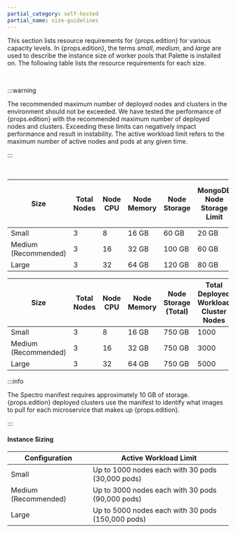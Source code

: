 ```yaml
---
partial_category: self-hosted
partial_name: size-guidelines
---
```


This section lists resource requirements for {props.edition} for various capacity levels. In {props.edition}, the terms _small_,
_medium_, and _large_ are used to describe the instance size of worker pools that Palette is installed on. The following
table lists the resource requirements for each size.

<br />

:::warning

The recommended maximum number of deployed nodes and clusters in the environment should not be exceeded. We have tested
the performance of {props.edition} with the recommended maximum number of deployed nodes and clusters. Exceeding these limits
can negatively impact performance and result in instability. The active workload limit refers to the maximum number of
active nodes and pods at any given time.

:::

<br />

<Tabs>

<TabItem label="Palette CLI or Helm Chart" value="palette-cli-or-helm-chart">

| **Size**             | **Total Nodes** | **Node CPU** | **Node Memory** | **Node Storage** | **MongoDB Node Storage Limit** | **MongoDB Node Memory Limit** | **MongoDB Node CPU Limit** | **Total Deployed Workload Cluster Nodes** | **Deployed Clusters with 10 Nodes** |
| -------------------- | --------- | ------- | ---------- | ----------- | ------------------------- | ------------------------ | --------------------- | ------------------------ | ----------------------------------- |
| Small                | 3         | 8       | 16 GB      | 60 GB       | 20 GB                     | 4 GB                     | 2                     | 1000                     | 100                                 |
| Medium (Recommended) | 3         | 16      | 32 GB      | 100 GB      | 60 GB                     | 8 GB                     | 4                     | 3000                     | 300                                 |
| Large                | 3         | 32      | 64 GB      | 120 GB      | 80 GB                     | 12 GB                    | 6                     | 5000                     | 500                                 |

</TabItem>

<TabItem label="Management Appliance" value="management-appliance">

| **Size**             | **Total Nodes** | **Node CPU** | **Node Memory** | **Node Storage (Total)** | **Total Deployed Workload Cluster Nodes** | **Deployed Clusters with 10 Nodes** |
| -------------------- | --------------- | ------------ | --------------- | ------------------------ | ----------------------------------------- | ----------------------------------- |
| Small                | 3               | 8            | 16 GB           | 750 GB                   | 1000                                      | 100                                 |
| Medium (Recommended) | 3               | 16           | 32 GB           | 750 GB                   | 3000                                      | 300                                 |
| Large                | 3               | 32           | 64 GB           | 750 GB                   | 5000                                      | 500                                 |

</TabItem>

</Tabs>

:::info

The Spectro manifest requires approximately 10 GB of storage. {props.edition} deployed clusters use the manifest to identify what images to pull for each microservice that makes up {props.edition}.

:::

#### Instance Sizing

| **Configuration**    | **Active Workload Limit**                         |
| -------------------- | ------------------------------------------------- |
| Small                | Up to 1000 nodes each with 30 pods (30,000 pods)  |
| Medium (Recommended) | Up to 3000 nodes each with 30 pods (90,000 pods)  |
| Large                | Up to 5000 nodes each with 30 pods (150,000 pods) |

